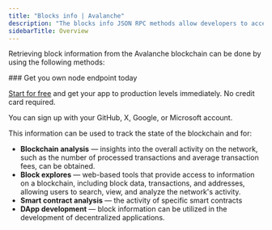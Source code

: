 ---
title: "Blocks info | Avalanche"
description: "The blocks info JSON RPC methods allow developers to access specific block details. A block in the Avalanche blockchain contains various pieces of information, such as the block's transactions, the block, the timestamp of the block, the block height, the block header, and others."
sidebarTitle: Overview
---


Retrieving block information from the Avalanche blockchain can be done by using the following methods:

<CardGroup>
  <Card title="eth_blockNumber" href="/api-reference/avalanche_node_api/blocks_info/eth_blockNumber" icon="angle-right" horizontal />
  <Card title="eth_getBlockByHash" href="/api-reference/avalanche_node_api/blocks_info/eth_getBlockByHash" icon="angle-right" horizontal />
  <Card title="eth_getBlockByNumber" href="/api-reference/avalanche_node_api/blocks_info/eth_getBlockByNumber" icon="angle-right" horizontal />
  <Card title="eth_getBlockTransactionCountByHash" href="/api-reference/avalanche_node_api/blocks_info/eth_getBlockTransactionCountByHash" icon="angle-right" horizontal />
  <Card title="eth_getBlockTransactionCountByNumber" href="/api-reference/avalanche_node_api/blocks_info/eth_getBlockTransactionCountByNumber" icon="angle-right" horizontal />
  <Card title="eth_newBlockFilter" href="/api-reference/avalanche_node_api/blocks_info/eth_newBlockFilter" icon="angle-right" horizontal />
</CardGroup>

<Check>
  ### Get you own node endpoint today

  [Start for free](https://console.chainstack.com/) and get your app to production levels immediately. No credit card required.

  You can sign up with your GitHub, X, Google, or Microsoft account.
</Check>

This information can be used to track the state of the blockchain and for:

* **Blockchain analysis** — insights into the overall activity on the network, such as the number of processed transactions and average transaction fees, can be obtained.
* **Block explores** — web-based tools that provide access to information on a blockchain, including block data, transactions, and addresses, allowing users to search, view, and analyze the network's activity.
* **Smart contract analysis** — the activity of specific smart contracts
* **DApp development** — block information can be utilized in the development of decentralized applications.
